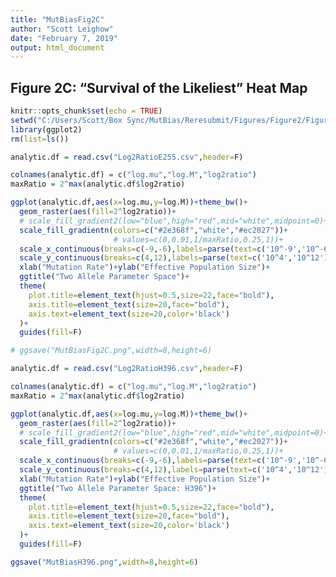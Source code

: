 ```yaml
---
title: "MutBiasFig2C"
author: "Scott Leighow"
date: "February 7, 2019"
output: html_document
---
```


## Figure 2C: "Survival of the Likeliest" Heat Map

```r
knitr::opts_chunk$set(echo = TRUE)
setwd("C:/Users/Scott/Box Sync/MutBias/Reresubmit/Figures/Figure2/Figure2C/")
library(ggplot2)
rm(list=ls())
```


```r

analytic.df = read.csv("Log2RatioE255.csv",header=F)

colnames(analytic.df) = c("log.mu","log.M","log2ratio")
maxRatio = 2^max(analytic.df$log2ratio)

ggplot(analytic.df,aes(x=log.mu,y=log.M))+theme_bw()+
  geom_raster(aes(fill=2^log2ratio))+
  # scale_fill_gradient2(low="blue",high="red",mid="white",midpoint=0)+
  scale_fill_gradientn(colors=c("#2e368f","white","#ec2027"))+
                       # values=c(0,0.01,1/maxRatio,0.25,1))+
  scale_x_continuous(breaks=c(-9,-6),labels=parse(text=c('10^-9','10^-6')))+
  scale_y_continuous(breaks=c(4,12),labels=parse(text=c('10^4','10^12')))+
  xlab("Mutation Rate")+ylab("Effective Population Size")+
  ggtitle("Two Allele Parameter Space")+
  theme(
    plot.title=element_text(hjust=0.5,size=22,face="bold"),
    axis.title=element_text(size=20,face="bold"),
    axis.text=element_text(size=20,color='black')
  )+
  guides(fill=F)

# ggsave("MutBiasFig2C.png",width=8,height=6)

```

```r

analytic.df = read.csv("Log2RatioH396.csv",header=F)

colnames(analytic.df) = c("log.mu","log.M","log2ratio")
maxRatio = 2^max(analytic.df$log2ratio)

ggplot(analytic.df,aes(x=log.mu,y=log.M))+theme_bw()+
  geom_raster(aes(fill=2^log2ratio))+
  # scale_fill_gradient2(low="blue",high="red",mid="white",midpoint=0)+
  scale_fill_gradientn(colors=c("#2e368f","white","#ec2027"))+
                       # values=c(0,0.01,1/maxRatio,0.25,1))+
  scale_x_continuous(breaks=c(-9,-6),labels=parse(text=c('10^-9','10^-6')))+
  scale_y_continuous(breaks=c(4,12),labels=parse(text=c('10^4','10^12')))+
  xlab("Mutation Rate")+ylab("Effective Population Size")+
  ggtitle("Two Allele Parameter Space: H396")+
  theme(
    plot.title=element_text(hjust=0.5,size=22,face="bold"),
    axis.title=element_text(size=20,face="bold"),
    axis.text=element_text(size=20,color='black')
  )+
  guides(fill=F)

ggsave("MutBiasH396.png",width=8,height=6)

```